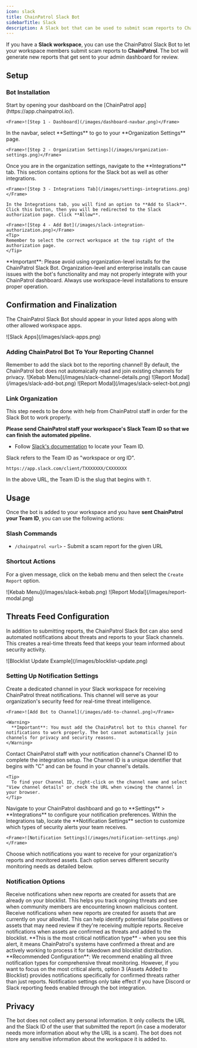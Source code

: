 ```yaml
---
icon: slack
title: ChainPatrol Slack Bot
sidebarTitle: Slack
description: A Slack bot that can be used to submit scam reports to ChainPatrol
---
```


If you have a **Slack workspace**, you can use the ChainPatrol Slack Bot to let your workspace members submit scam reports to **ChainPatrol**. The bot will generate new reports that get sent to your admin dashboard for review.

## Setup

### Bot Installation

<Steps>
  <Step title="Go to the Admin Dashboard">
    Start by opening your dashboard on the [ChainPatrol app](https://app.chainpatrol.io/).

    <Frame>![Step 1 - Dashboard](/images/dashboard-navbar.png)</Frame>

  </Step>
  <Step title="Go to Organization Settings">
    In the navbar, select **Settings** to go to your **Organization Settings** page.

    <Frame>![Step 2 - Organization Settings](/images/organization-settings.png)</Frame>

  </Step>
  <Step title="Go to Integrations Tab">
    Once you are in the organization settings, navigate to the **Integrations** tab. This section contains options for the Slack bot as well as other integrations.

    <Frame>![Step 3 - Integrations Tab](/images/settings-integrations.png)</Frame>

  </Step>
  <Step title="Complete Slack OAuth">

    In the Integrations tab, you will find an option to **Add to Slack**. Click this button, then you will be redirected to the Slack authorization page. Click **Allow**.

    <Frame>![Step 4 - Add Bot](/images/slack-integration-authorization.png)</Frame>
    <Tip>
    Remember to select the correct workspace at the top right of the authorization page.
    </Tip>

  </Step>
  
</Steps>

<Warning>
  **Important**: Please avoid using organization-level installs for the
  ChainPatrol Slack Bot. Organization-level and enterprise installs can cause
  issues with the bot's functionality and may not properly integrate with your
  ChainPatrol dashboard. Always use workspace-level installations to ensure
  proper operation.
</Warning>

## Confirmation and Finalization

The ChainPatrol Slack Bot should appear in your listed apps along with other allowed workspace apps.

<Frame>![Slack Apps](/images/slack-apps.png)</Frame>

### Adding ChainPatrol Bot To Your Reporting Channel

<Warning>
  Remember to add the slack bot to the reporting channel! By default, the
  ChainPatrol bot does not automaically read and join existing channels for
  privacy.
</Warning>

<CardGroup cols={3}>
  <Card title="Channel You Want To Take Report From" icon="square-1">
    <Frame>![Kebab Menu](/images/slack-channel-details.png)</Frame>
  </Card>
  <Card title="Integrations" icon="square-2">
    <Frame>![Report Modal](/images/slack-add-bot.png)</Frame>
  </Card>
  <Card title="Add ChainPatrol" icon="square-3">
    <Frame>![Report Modal](/images/slack-select-bot.png)</Frame>
  </Card>
</CardGroup>

### Link Organization

<Warning>
  This step needs to be done with help from ChainPatrol staff in order for the
  Slack Bot to work properly.
</Warning>

**Please send ChainPatrol staff your workspace's Slack Team ID so that we can finish the automated pipeline.**

- Follow [Slack's documentation](https://slack.com/intl/en-gb/help/articles/221769328-Locate-your-Slack-URL-or-ID#free,-pro-and-business+-subscriptions-2) to locate your Team ID.

<Tip>
  Slack refers to the Team ID as "workspace or org ID".

`https://app.slack.com/client/TXXXXXXX/CXXXXXXX`

In the above URL, the Team ID is the slug that begins with `T`.

</Tip>

## Usage

Once the bot is added to your workspace and you have **sent ChainPatrol your Team ID**, you can use the following actions:

### Slash Commands

- `/chainpatrol <url>` - Submit a scam report for the given URL

### Shortcut Actions

For a given message, click on the kebab menu and then select the `Create Report` option.

<CardGroup cols={2}>
  <Card title="Kebab Menu" icon="square-1">
    <Frame>![Kebab Menu](/images/slack-kebab.png)</Frame>
  </Card>
  <Card title="Report Modal" icon="square-2">
    <Frame>![Report Modal](/images/report-modal.png)</Frame>
  </Card>
</CardGroup>

## Threats Feed Configuration

In addition to submitting reports, the ChainPatrol Slack Bot can also send automated notifications about threats and reports to your Slack channels. This creates a real-time threats feed that keeps your team informed about security activity.

<Frame>![Blocklist Update Example](/images/blocklist-update.png)</Frame>

### Setting Up Notification Settings

<Steps>
  <Step title="Create and Configure Notification Channel">
    Create a dedicated channel in your Slack workspace for receiving ChainPatrol threat notifications. This channel will serve as your organization's security feed for real-time threat intelligence.

    <Frame>![Add Bot to Channel](/images/add-to-channel.png)</Frame>

    <Warning>
      **Important**: You must add the ChainPatrol bot to this channel for notifications to work properly. The bot cannot automatically join channels for privacy and security reasons.
    </Warning>

  </Step>
  <Step title="Provide Channel Information to ChainPatrol">
    Contact ChainPatrol staff with your notification channel's Channel ID to complete the integration setup. The Channel ID is a unique identifier that begins with "C" and can be found in your channel's details.

    <Tip>
      To find your Channel ID, right-click on the channel name and select "View channel details" or check the URL when viewing the channel in your browser.
    </Tip>

  </Step>
  <Step title="Access Integration Settings">
    Navigate to your ChainPatrol dashboard and go to **Settings** > **Integrations** to configure your notification preferences.
  </Step>
  <Step title="Configure Notification Preferences">
    Within the Integrations tab, locate the **Notification Settings** section to customize which types of security alerts your team receives.

    <Frame>![Notification Settings](/images/notification-settings.png)</Frame>

  </Step>
  <Step title="Select Notification Types">
    Choose which notifications you want to receive for your organization's reports and monitored assets. Each option serves different security monitoring needs as detailed below.
  </Step>
</Steps>

### Notification Options

<CardGroup cols={1}>
  <Card title="New Reports for Blocked Assets" icon="shield-exclamation">
    Receive notifications when new reports are created for assets that are
    already on your blocklist. This helps you track ongoing threats and see when
    community members are encountering known malicious content.
  </Card>
  <Card title="New Reports for Allowed Assets" icon="shield-check">
    Receive notifications when new reports are created for assets that are
    currently on your allowlist. This can help identify potential false
    positives or assets that may need review if they're receiving multiple
    reports.
  </Card>
  <Card title="Assets Added to Blocklist" icon="shield-slash">
    Receive notifications when assets are confirmed as threats and added to the
    blocklist. **This is the most critical notification type** - when you see
    this alert, it means ChainPatrol's systems have confirmed a threat and are
    actively working to process it for takedown and blocklist distribution.
  </Card>
</CardGroup>

<Tip>
  **Recommended Configuration**: We recommend enabling all three notification
  types for comprehensive threat monitoring. However, if you want to focus on
  the most critical alerts, option 3 (Assets Added to Blocklist) provides
  notifications specifically for confirmed threats rather than just reports.
</Tip>

<Warning>
  Notification settings only take effect if you have Discord or Slack reporting
  feeds enabled through the bot integration.
</Warning>

## Privacy

The bot does not collect any personal information. It only collects the URL and the Slack ID of the user that submitted the report (in case a moderator needs more information about why the URL is a scam). The bot does not store any sensitive information about the workspace it is added to.
